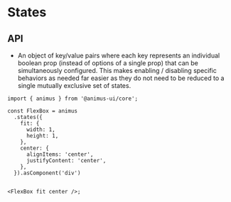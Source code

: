 # States

## API

- An object of key/value pairs where each key represents an individual boolean prop (instead of options of a single prop) that can be simultaneously configured. This makes enabling / disabling specific behaviors as needed far easier as they do not need to be reduced to a single mutually exclusive set of states.

```tsx
import { animus } from '@animus-ui/core';

const FlexBox = animus
  .states({
    fit: {
      width: 1,
      height: 1,
    },
    center: {
      alignItems: 'center',
      justifyContent: 'center',
    },
  }).asComponent('div')


<FlexBox fit center />;
```
